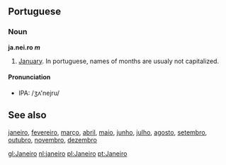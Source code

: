 ==Portuguese==

===Noun===
'''ja.nei.ro ''m'''''

#[[January]]. In portuguese, names of months are usualy not capitalized.

====Pronunciation====

*IPA: /ʒʌ'nejru/


==See also==
[[janeiro]], [[fevereiro]], [[março]], [[abril]], [[maio]], [[junho]], [[julho]], [[agosto]], [[setembro]], [[outubro]], [[novembro]], [[dezembro]]


[[gl:Janeiro]]
[[nl:janeiro]]
[[pl:Janeiro]]
[[pt:Janeiro]]